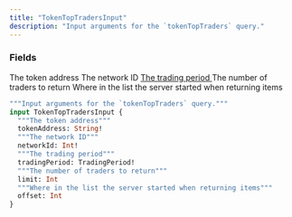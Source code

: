 ```yaml
---
title: "TokenTopTradersInput"
description: "Input arguments for the `tokenTopTraders` query."
---
```


### Fields

<ResponseField name="tokenAddress" type="String!" required>
  The token address
</ResponseField>

<ResponseField name="networkId" type="Int!" required>
  The network ID
</ResponseField>

<a href="/api-reference/types/tradingperiod">
  <ResponseField name="tradingPeriod" type="TradingPeriod!" required>
    The trading period
  </ResponseField>
</a>

<ResponseField name="limit" type="Int">
  The number of traders to return
</ResponseField>

<ResponseField name="offset" type="Int">
  Where in the list the server started when returning items
</ResponseField>


```graphql TokenTopTradersInput
"""Input arguments for the `tokenTopTraders` query."""
input TokenTopTradersInput {
  """The token address"""
  tokenAddress: String!
  """The network ID"""
  networkId: Int!
  """The trading period"""
  tradingPeriod: TradingPeriod!
  """The number of traders to return"""
  limit: Int
  """Where in the list the server started when returning items"""
  offset: Int
}
```
